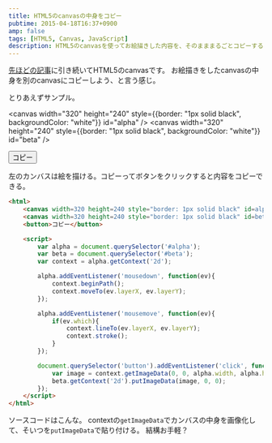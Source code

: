 ```yaml
---
title: HTML5のcanvasの中身をコピー
pubtime: 2015-04-18T16:37+0900
amp: false
tags: [HTML5, Canvas, JavaScript]
description: HTML5のcanvasを使ってお絵描きした内容を、そのまままるごとコピーする方法です。結構簡単に出来るみたいです。
---
```


[先ほどの記事](/blog/2015/04/html-canvas-paint)に引き続いてHTML5のcanvasです。
お絵描きをしたcanvasの中身を別のcanvasにコピーしよう、と言う感じ。

とりあえずサンプル。

<canvas width="320" height="240" style={{border: "1px solid black", backgroundColor: "white"}} id="alpha" />
<canvas width="320" height="240" style={{border: "1px solid black", backgroundColor: "white"}} id="beta" />

<button>コピー</button>
<Script>{() => {
    const alpha = document.querySelector('#alpha');
    const beta = document.querySelector('#beta');
    const alphacontext = alpha.getContext('2d');
    alpha.addEventListener('mousedown', ev => {
        alphacontext.beginPath();
        alphacontext.moveTo(ev.layerX, ev.layerY);
    });
    alpha.addEventListener('mousemove', ev => {
        if (ev.which) {
            alphacontext.lineTo(ev.layerX, ev.layerY);
            alphacontext.stroke();
        }
    });
    document.querySelector('button').addEventListener('click', ev => {
        const image = alphacontext.getImageData(0, 0, alpha.width, alpha.height);
        beta.getContext('2d').putImageData(image, 0, 0);
    });
}}</Script>

左のカンバスは絵を描ける。コピーってボタンをクリックすると内容をコピーできる。

``` html
<html>
    <canvas width=320 height=240 style="border: 1px solid black" id=alpha></canvas>
    <canvas width=320 height=240 style="border: 1px solid black" id=beta></canvas>
    <button>コピー</button>

    <script>
        var alpha = document.querySelector('#alpha');
        var beta = document.querySelector('#beta');
        var context = alpha.getContext('2d');

        alpha.addEventListener('mousedown', function(ev){
            context.beginPath();
            context.moveTo(ev.layerX, ev.layerY);
        });

        alpha.addEventListener('mousemove', function(ev){
            if(ev.which){
                context.lineTo(ev.layerX, ev.layerY);
                context.stroke();
            }
        });

        document.querySelector('button').addEventListener('click', function(ev){
            var image = context.getImageData(0, 0, alpha.width, alpha.height);
            beta.getContext('2d').putImageData(image, 0, 0);
        });
    </script>
</html>
```
ソースコードはこんな。
contextの`getImageData`でカンバスの中身を画像化して、そいつを`putImageData`で貼り付ける。
結構お手軽？
